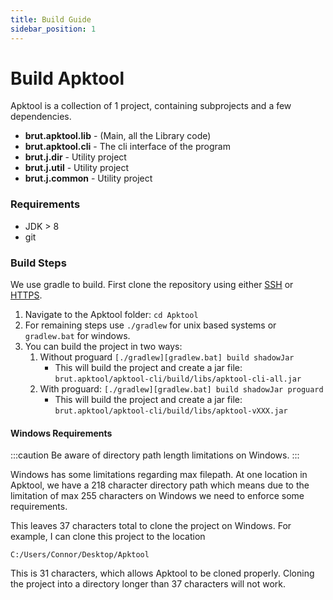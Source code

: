 ```yaml
---
title: Build Guide
sidebar_position: 1
---
```


# Build Apktool

Apktool is a collection of 1 project, containing subprojects and a few dependencies.

- **brut.apktool.lib** - (Main, all the Library code)
- **brut.apktool.cli** - The cli interface of the program
- **brut.j.dir** - Utility project
- **brut.j.util** - Utility project
- **brut.j.common** - Utility project

### Requirements

- JDK > 8
- git

### Build Steps

We use gradle to build. First clone the repository using either
[SSH](ssh://git@github.com:iBotPeaches/Apktool.git) or [HTTPS](https://github.com/iBotPeaches/Apktool.git).

1. Navigate to the Apktool folder: `cd Apktool`
2. For remaining steps use `./gradlew` for unix based systems or `gradlew.bat` for windows.
3. You can build the project in two ways:
    1. Without proguard `[./gradlew][gradlew.bat] build shadowJar`
        - This will build the project and create a jar file: `brut.apktool/apktool-cli/build/libs/apktool-cli-all.jar`        
    2. With proguard: `[./gradlew][gradlew.bat] build shadowJar proguard`
        - This will build the project and create a jar file: `brut.apktool/apktool-cli/build/libs/apktool-vXXX.jar`

#### Windows Requirements

:::caution
Be aware of directory path length limitations on Windows.
:::

Windows has some limitations regarding max filepath. At one location in Apktool, we have a 218 character directory path
which means due to the limitation of max 255 characters on Windows we need to enforce some requirements.

This leaves 37 characters total to clone the project on Windows. For example, I can clone this project to the location

    C:/Users/Connor/Desktop/Apktool

This is 31 characters, which allows Apktool to be cloned properly. Cloning the project into a directory longer than 37
characters will not work.
